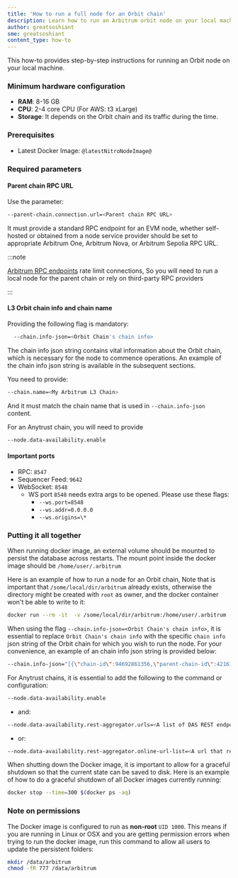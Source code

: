 ```yaml
---
title: 'How to run a full node for an Orbit chain'
description: Learn how to run an Arbitrum orbit node on your local machine.
author: greatsoshiant
sme: greatsoshiant
content_type: how-to
---
```


This how-to provides step-by-step instructions for running an Orbit node on your local machine.

### Minimum hardware configuration

- **RAM**: 8-16 GB
- **CPU**: 2-4 core CPU (For AWS: t3 xLarge)
- **Storage**: It depends on the Orbit chain and its traffic during the time.

### Prerequisites

- Latest Docker Image: <code>@latestNitroNodeImage@</code>

### Required parameters

#### Parent chain RPC URL

Use the parameter:

```bash
--parent-chain.connection.url=<Parent chain RPC URL>
```

It must provide a standard RPC endpoint for an EVM node, whether self-hosted or obtained from a node service provider should be set to appropriate Arbitrum One, Arbitrum Nova, or Arbitrum Sepolia RPC URL.
    
:::note

[Arbitrum RPC endpoints](/node-running/node-providers.mdx/#rpc-endpoints) rate limit connections, So you will need to run a local node for the parent chain or rely on third-party RPC providers

:::

#### L3 Orbit chain info and chain name

Providing the following flag is mandatory:
  
```bash
  --chain.info-json=<Orbit Chain's chain info>
```
    
The chain info json string contains vital information about the Orbit chain, which is necessary for the node to commence operations. An example of the chain info json string is available in the subsequent sections.
    
You need to provide:

```bash
--chain.name=<My Arbitrum L3 Chain>
```

And it must match the chain name that is used in `--chain.info-json` content.


For an Anytrust chain, you will need to provide 

```bash
--node.data-availability.enable
  ```

#### Important ports

- RPC: `8547`
- Sequencer Feed: `9642`
- WebSocket: `8548`
  - WS port `8548` needs extra args to be opened. Please use these flags:
    - `--ws.port=8548`
    - `--ws.addr=0.0.0.0`
    - `--ws.origins=\*`

### Putting it all together

When running docker image, an external volume should be mounted to persist the database across restarts. The mount point inside the docker image should be `/home/user/.arbitrum`

Here is an example of how to run a node for an Orbit chain, Note that is important that `/some/local/dir/arbitrum` already exists, otherwise the directory might be created with `root` as owner, and the docker container won't be able to write to it:

```bash
docker run --rm -it  -v /some/local/dir/arbitrum:/home/user/.arbitrum -p 0.0.0.0:8547:8547 -p 0.0.0.0:8548:8548 @latestNitroNodeImage@ --parent-chain.connection.url=<Parent chain RPC URL> --chain.id=<L3ChainId> --chain.name=<My Arbitrum L3 Chain> --http.api=net,web3,eth --http.corsdomain=* --http.addr=0.0.0.0 --http.vhosts=* --chain.info-json=<Orbit Chain's chain info>
```

When using the flag `--chain.info-json=<Orbit Chain's chain info>`, it is essential to replace `Orbit Chain's chain info` with the specific `chain info` json string of the Orbit chain for which you wish to run the node. For your convenience, an example of an chain info json string is provided below:

```bash
--chain.info-json="[{\"chain-id\":94692861356,\"parent-chain-id\":421614,\"chain-name\":\"My Arbitrum L3 Chain\",\"chain-config\":{\"chainId\":94692861356,\"homesteadBlock\":0,\"daoForkBlock\":null,\"daoForkSupport\":true,\"eip150Block\":0,\"eip150Hash\":\"0x0000000000000000000000000000000000000000000000000000000000000000\",\"eip155Block\":0,\"eip158Block\":0,\"byzantiumBlock\":0,\"constantinopleBlock\":0,\"petersburgBlock\":0,\"istanbulBlock\":0,\"muirGlacierBlock\":0,\"berlinBlock\":0,\"londonBlock\":0,\"clique\":{\"period\":0,\"epoch\":0},\"arbitrum\":{\"EnableArbOS\":true,\"AllowDebugPrecompiles\":false,\"DataAvailabilityCommittee\":false,\"InitialArbOSVersion\":10,\"InitialChainOwner\":\"0xAde4000C87923244f0e95b41f0e45aa3C02f1Bb2\",\"GenesisBlockNum\":0}},\"rollup\":{\"bridge\":\"0xde835286442c6446E36992c036EFe261AcD87F6d\",\"inbox\":\"0x0592d3861Ea929B5d108d915c36f64EE69418049\",\"sequencer-inbox\":\"0xf9d77199288f00440Ed0f494Adc0005f362c17b1\",\"rollup\":\"0xF5A42aDA664E7c2dFE9DDa4459B927261BF90E09\",\"validator-utils\":\"0xB11EB62DD2B352886A4530A9106fE427844D515f\",\"validator-wallet-creator\":\"0xEb9885B6c0e117D339F47585cC06a2765AaE2E0b\",\"deployed-at\":1764099}}]"
```

For Anytrust chains, it is essential to add the following to the command or configuration: 

```bash
--node.data-availability.enable 
```

- and: 

```bash
--node.data-availability.rest-aggregator.urls=<A list of DAS REST endpoints>
```
  
- or: 
  
```bash
--node.data-availability.rest-aggregator.online-url-list=<A url that returns a list of the DAS REST endpoints>
```

When shutting down the Docker image, it is important to allow for a graceful shutdown so that the current state can be saved to disk. Here is an example of how to do a graceful shutdown of all Docker images currently running:

```bash
docker stop --time=300 $(docker ps -aq)
```

### Note on permissions

The Docker image is configured to run as **non-root** `UID 1000`. This means if you are running in Linux or OSX and you are getting permission errors when trying to run the docker image, run this command to allow all users to update the persistent folders:

```bash
mkdir /data/arbitrum
chmod -fR 777 /data/arbitrum
```
